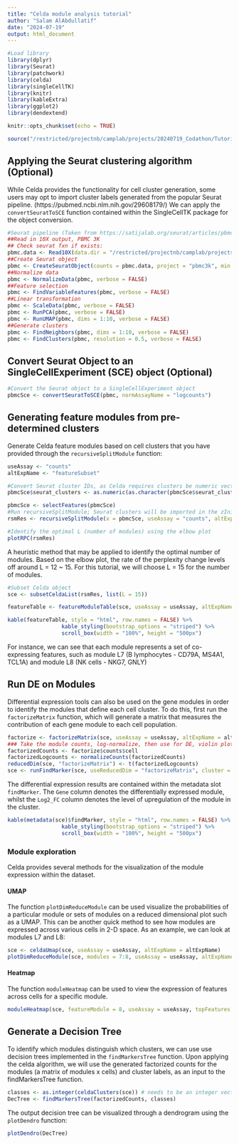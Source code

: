 ```yaml
---
title: "Celda module analysis tutorial"
author: "Salam AlAbdullatif"
date: "2024-07-19"
output: html_document
---
```


```r
#Load library
library(dplyr)
library(Seurat)
library(patchwork)
library(celda)
library(singleCellTK)
library(knitr)
library(kableExtra)
library(ggplot2)
library(dendextend)

knitr::opts_chunk$set(echo = TRUE)

source("/restricted/projectnb/camplab/projects/20240719_Codathon/Tutorial/findMarkersTree.R")
```

## Applying the Seurat clustering algorithm (Optional)

While Celda provides the functionality for cell cluster generation, some users may opt to import cluster labels generated from the popular Seurat pipeline. (https://pubmed.ncbi.nlm.nih.gov/29608179/) We can apply the `convertSeuratToSCE` function contained within the SingleCellTK package for the object conversion.

```r
#Seurat pipeline (Taken from https://satijalab.org/seurat/articles/pbmc3k_tutorial):
##Read in 10X output, PBMC 3K
## Check seurat fxn if exists:
pbmc.data <- Read10X(data.dir = "/restricted/projectnb/camplab/projects/20240719_Codathon/Tutorial/filtered_gene_bc_matrices/hg19/")
##Create Seurat object
pbmc <- CreateSeuratObject(counts = pbmc.data, project = "pbmc3k", min.cells = 3, min.features = 200)
##Normalize data
pbmc <- NormalizeData(pbmc, verbose = FALSE)
##Feature selection
pbmc <- FindVariableFeatures(pbmc, verbose = FALSE)
##Linear transformation
pbmc <- ScaleData(pbmc, verbose = FALSE)
pbmc <- RunPCA(pbmc, verbose = FALSE)
pbmc <- RunUMAP(pbmc, dims = 1:10, verbose = FALSE)
##Generate clusters
pbmc <- FindNeighbors(pbmc, dims = 1:10, verbose = FALSE)
pbmc <- FindClusters(pbmc, resolution = 0.5, verbose = FALSE)
```

## Convert Seurat Object to an SingleCellExperiment (SCE) object (Optional)

```r
#Convert the Seurat object to a SingleCellExperiment object 
pbmcSce <- convertSeuratToSCE(pbmc, normAssayName = "logcounts")
```

## Generating feature modules from pre-determined clusters

Generate Celda feature modules based on cell clusters that you have provided through the `recursiveSplitModule` function:

```r
useAssay <- "counts"
altExpName <- "featureSubset"
```


```r
#Convert Seurat cluster IDs, as Celda requires clusters be numeric vectors starting from 1 (Seurat cluster 0 = Celda cluster 1)
pbmcSce$seurat_clusters <- as.numeric(as.character(pbmcSce$seurat_clusters)) + 1

pbmcSce <- selectFeatures(pbmcSce)
#Run recursiveSplitModule; Seurat clusters will be imported in the zInit parameter.
rsmRes <- recursiveSplitModule(x = pbmcSce, useAssay = "counts", altExpName = "featureSubset", initialL = 2, maxL = 30, zInit = pbmcSce$seurat_clusters, verbose = FALSE)
```

```r
#Identify the optimal L (number of modules) using the elbow plot
plotRPC(rsmRes)
```

A heuristic method that may be applied to identify the optimal number of modules. Based on the elbow plot, the rate of the perplexity change levels off around L = 12 ~ 15. For this tutorial, we will choose L = 15 for the number of modules.

```r
#Subset Celda object
sce <- subsetCeldaList(rsmRes, list(L = 15))
```

```r
featureTable <- featureModuleTable(sce, useAssay = useAssay, altExpName = altExpName)

kable(featureTable, style = "html", row.names = FALSE) %>%
                 kable_styling(bootstrap_options = "striped") %>%
                 scroll_box(width = "100%", height = "500px")
```

For instance, we can see that each module represents a set of co-expressing features, such as module L7 (B lymphocytes - CD79A, MS4A1, TCL1A) and module L8 (NK cells - NKG7, GNLY)

## Run DE on Modules

Differential expression tools can also be used on the gene modules in order to identify the modules that define each cell cluster. To do this, first run the `factorizeMatrix` function, which will generate a matrix that measures the contribution of each gene module to each cell population.

```r
factorize <- factorizeMatrix(sce, useAssay = useAssay, altExpName = altExpName)
### Take the module counts, log-normalize, then use for DE, violin plots, etc
factorizedCounts <- factorize$counts$cell
factorizedLogcounts <- normalizeCounts(factorizedCounts)
reducedDim(sce, "factorizeMatrix") <- t(factorizedLogcounts)
sce <- runFindMarker(sce, useReducedDim = "factorizeMatrix", cluster = "seurat_clusters", useAssay = NULL)
```

The differential expression results are contained within the metadata slot `findMarker`. The `Gene` column denotes the differentially expressed module, whilst the `Log2_FC` column denotes the level of upregulation of the module in the cluster. 


```r
kable(metadata(sce)$findMarker, style = "html", row.names = FALSE) %>%
                 kable_styling(bootstrap_options = "striped") %>%
                 scroll_box(width = "100%", height = "500px")
```

### Module exploration

Celda provides several methods for the visualization of the module expression within the dataset.

#### UMAP

The function `plotDimReduceModule` can be used visualize the probabilities of a particular module or sets of modules on a reduced dimensional plot such as a UMAP. This can be another quick method to see how modules are expressed across various cells in 2-D space. As an example, we can look at modules L7 and L8:

```r
sce <- celdaUmap(sce, useAssay = useAssay, altExpName = altExpName)
plotDimReduceModule(sce, modules = 7:8, useAssay = useAssay, altExpName = altExpName, reducedDimName = "celda_UMAP")
```

#### Heatmap

The function `moduleHeatmap` can be used to view the expression of features across cells for a specific module.

```r
moduleHeatmap(sce, featureModule = 8, useAssay = useAssay, topFeatures = 25)
```

## Generate a Decision Tree

To identify which modules distinguish which clusters, we can use use decision trees implemented in the `findMarkersTree` function. Upon applying the celda algorithm, we will use the generated factorized counts for the modules (a matrix of modules x cells) and cluster labels, as an input to the findMarkersTree function. 

```r
classes <- as.integer(celdaClusters(sce)) # needs to be an integer vector 
DecTree <- findMarkersTree(factorizedCounts, classes)
```

The output decision tree can be visualized through a dendrogram using the `plotDendro` function:

```r
plotDendro(DecTree)
```
